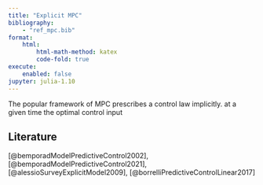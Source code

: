 ```yaml
---
title: "Explicit MPC"
bibliography: 
    - "ref_mpc.bib"
format:
    html:
        html-math-method: katex
        code-fold: true
execute:
    enabled: false
jupyter: julia-1.10
---
```


The popular framework of MPC prescribes a control law implicitly. at a given time the optimal control input  


## Literature

[@bemporadModelPredictiveControl2002], [@bemporadModelPredictiveControl2021], [@alessioSurveyExplicitModel2009], [@borrelliPredictiveControlLinear2017]